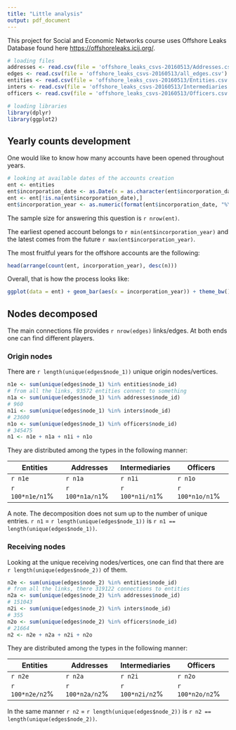```yaml
---
title: "Little analysis"
output: pdf_document
---
```


This project for Social and Economic Networks course uses Offshore Leaks Database found here <https://offshoreleaks.icij.org/>.

```r
# loading files
addresses <- read.csv(file = 'offshore_leaks_csvs-20160513/Addresses.csv')
edges <- read.csv(file = 'offshore_leaks_csvs-20160513/all_edges.csv')
entities <- read.csv(file = 'offshore_leaks_csvs-20160513/Entities.csv')
inters <- read.csv(file = 'offshore_leaks_csvs-20160513/Intermediaries.csv')
officers <- read.csv(file = 'offshore_leaks_csvs-20160513/Officers.csv')
```

```r
# loading libraries
library(dplyr)
library(ggplot2)
```

## Yearly counts development

One would like to know how many accounts have been opened throughout years.

```r
# looking at available dates of the accounts creation
ent <- entities
ent$incorporation_date <- as.Date(x = as.character(ent$incorporation_date), format = "%d-%b-%Y")
ent <- ent[!is.na(ent$incorporation_date),]
ent$incorporation_year <- as.numeric(format(ent$incorporation_date, "%Y"))
```

The sample size for answering this question is `r nrow(ent)`.

The earliest opened account belongs to `r min(ent$incorporation_year)` and the latest comes from the future `r max(ent$incorporation_year)`.

The most fruitful years for the offshore accounts are the following:

```r
head(arrange(count(ent, incorporation_year), desc(n)))
```

Overall, that is how the process looks like:

```r
ggplot(data = ent) + geom_bar(aes(x = incorporation_year)) + theme_bw()
```

## Nodes decomposed

The main connections file provides `r nrow(edges)` links/edges. At both ends one can find different players.

### Origin nodes

There are `r length(unique(edges$node_1))` unique origin nodes/vertices.

```r
n1e <- sum(unique(edges$node_1) %in% entities$node_id)
# from all the links, 93572 entities connect to something
n1a <- sum(unique(edges$node_1) %in% addresses$node_id)
# 960
n1i <- sum(unique(edges$node_1) %in% inters$node_id)
# 23600
n1o <- sum(unique(edges$node_1) %in% officers$node_id)
# 345475
n1 <- n1e + n1a + n1i + n1o
```

They are distributed among the types in the following manner: 

Entities        |Addresses        |Intermediaries   |Officers         
----------------|-----------------|-----------------|-----------------
`r n1e`         |`r n1a`          |`r n1i`          |`r n1o`          
`r 100*n1e/n1`% |`r 100*n1a/n1`%  |`r 100*n1i/n1`%  |`r 100*n1o/n1`%  

A note. The decomposition does not sum up to the number of unique entries. `r n1` = `r length(unique(edges$node_1))` is `r n1 == length(unique(edges$node_1))`.

### Receiving nodes

Looking at the unique receiving nodes/vertices, one can find that there are `r length(unique(edges$node_2))` of them.

```r
n2e <- sum(unique(edges$node_2) %in% entities$node_id)
# from all the links, there 319122 connections to entities 
n2a <- sum(unique(edges$node_2) %in% addresses$node_id)
# 151043
n2i <- sum(unique(edges$node_2) %in% inters$node_id)
# 355
n2o <- sum(unique(edges$node_2) %in% officers$node_id)
# 21664
n2 <- n2e + n2a + n2i + n2o
```

They are distributed among the types in the following manner: 

Entities        |Addresses        |Intermediaries   |Officers         
----------------|-----------------|-----------------|-----------------
`r n2e`         |`r n2a`          |`r n2i`          |`r n2o`          
`r 100*n2e/n2`% |`r 100*n2a/n2`%  |`r 100*n2i/n2`%  |`r 100*n2o/n2`%  

In the same manner `r n2` = `r length(unique(edges$node_2))` is `r n2 == length(unique(edges$node_2))`.